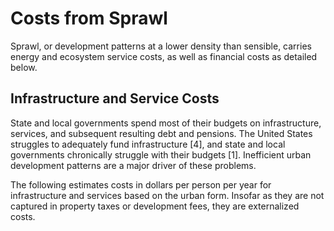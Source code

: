 # Costs from Sprawl

Sprawl, or development patterns at a lower density than sensible, carries energy and ecosystem service costs, as well as financial costs as detailed below.

## Infrastructure and Service Costs
State and local governments spend most of their budgets on infrastructure, services, and subsequent resulting debt and pensions. The United States struggles to adequately fund infrastructure [4], and state and local governments chronically struggle with their budgets [1]. Inefficient urban development patterns are a major driver of these problems.

The following estimates costs in dollars per person per year for infrastructure and services based on the urban form. Insofar as they are not captured in property taxes or development fees, they are externalized costs.